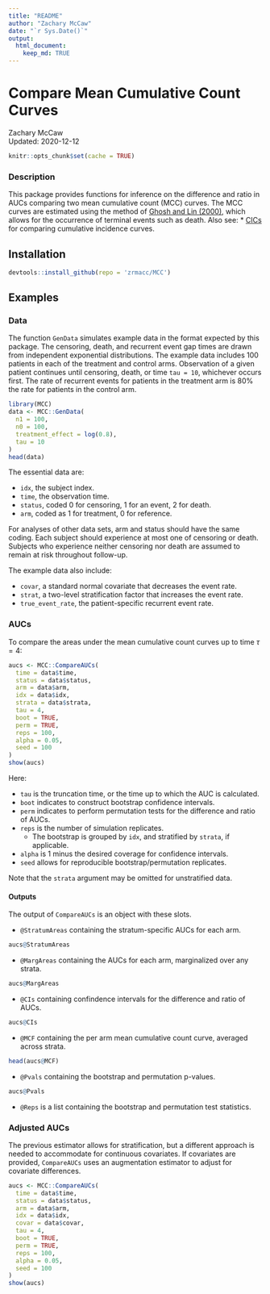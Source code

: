 ```yaml
---
title: "README"
author: "Zachary McCaw"
date: "`r Sys.Date()`"
output: 
  html_document: 
    keep_md: TRUE
--- 
```


# Compare Mean Cumulative Count Curves

Zachary McCaw <br>
Updated: 2020-12-12

```r
knitr::opts_chunk$set(cache = TRUE)
```

### Description

This package provides functions for inference on the difference and ratio in AUCs comparing two mean cumulative count (MCC) curves. The MCC curves are estimated using the method of [Ghosh and Lin (2000)](https://onlinelibrary.wiley.com/doi/abs/10.1111/j.0006-341X.2000.00554.x), which allows for the occurrence of terminal events such as death. Also see:
* [CICs](https://github.com/zrmacc/CICs) for comparing cumulative incidence curves. 

## Installation

```R
devtools::install_github(repo = 'zrmacc/MCC')
```

## Examples

### Data

The function `GenData` simulates example data in the format expected by this package. The censoring, death, and recurrent event gap times are drawn from independent exponential distributions. The example data includes 100 patients in each of the treatment and control arms. Observation of a given patient continues until censoring, death, or time `tau = 10`, whichever occurs first. The rate of recurrent events for patients in the treatment arm is 80% the rate for patients in the control arm. 

```R
library(MCC)
data <- MCC::GenData(
  n1 = 100,
  n0 = 100,
  treatment_effect = log(0.8),
  tau = 10
)
head(data)
```

The essential data are:

* `idx`, the subject index. 
* `time`, the observation time. 
* `status`, coded 0 for censoring, 1 for an event, 2 for death.
* `arm`, coded as 1 for treatment, 0 for reference. 

For analyses of other data sets, arm and status should have the same coding. Each subject should experience at most one of censoring or death. Subjects who experience neither censoring nor death are assumed to remain at risk throughout follow-up. 

The example data also include:

* `covar`, a standard normal covariate that decreases the event rate. 
* `strat`, a two-level stratification factor that increases the event rate.
* `true_event_rate`, the patient-specific recurrent event rate.

### AUCs

To compare the areas under the mean cumulative count curves up to time $\tau = 4$: 
```r
aucs <- MCC::CompareAUCs(
  time = data$time,
  status = data$status,
  arm = data$arm,
  idx = data$idx,
  strata = data$strata,
  tau = 4,
  boot = TRUE,
  perm = TRUE,
  reps = 100,
  alpha = 0.05,
  seed = 100
)
show(aucs)
```

Here:

* `tau` is the truncation time, or the time up to which the AUC is calculated. 
* `boot` indicates to construct bootstrap confidence intervals. 
* `perm` indicates to perform permutation tests for the difference and ratio of AUCs.
* `reps` is the number of simulation replicates. 
  - The bootstrap is grouped by `idx`, and stratified by `strata`, if applicable.
* `alpha` is 1 minus the desired coverage for confidence intervals. 
* `seed` allows for reproducible bootstrap/permutation replicates.

Note that the `strata` argument may be omitted for unstratified data. 

#### Outputs

The output of `CompareAUCs` is an object with these slots.

* `@StratumAreas` containing the stratum-specific AUCs for each arm.
```r
aucs@StratumAreas
```

* `@MargAreas` containing the AUCs for each arm, marginalized over any strata. 

```r
aucs@MargAreas
```

* `@CIs` containing confindence intervals for the difference and ratio of AUCs.

```r
aucs@CIs
```

* `@MCF` containing the per arm mean cumulative count curve, averaged across strata.

```r
head(aucs@MCF)
```

* `@Pvals` containing the bootstrap and permutation p-values.

```r
aucs@Pvals
```

* `@Reps` is a list containing the bootstrap and permutation test statistics.

### Adjusted AUCs

The previous estimator allows for stratification, but a different approach is needed to accommodate for continuous covariates. If covariates are provided, `CompareAUCs` uses an augmentation estimator to adjust for covariate differences.

```r
aucs <- MCC::CompareAUCs(
  time = data$time,
  status = data$status,
  arm = data$arm,
  idx = data$idx,
  covar = data$covar,
  tau = 4,
  boot = TRUE,
  perm = TRUE,
  reps = 100,
  alpha = 0.05,
  seed = 100
)
show(aucs)
```
